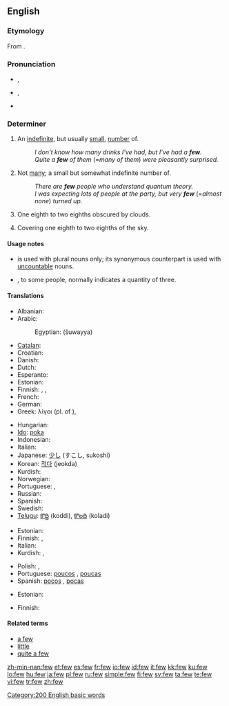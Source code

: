{{also|Few}}
==English==

{{rank|face|tell|because|177|few|whom|love|far}}

===Etymology===
From {{etyl|ang}} {{term|fēaw}}.

===Pronunciation===
* {{a|UK}} {{IPA|/fjuː/}}, {{SAMPA|/fju:/}}
* {{a|US}} {{IPA|/fju/}}, {{SAMPA|/fju/}}
* {{audio|en-us-few.ogg|Audio (US)}}
*: {{rhymes|uː}}

===Determiner===
{{infl|en|determiner|comparative|fewer|superlative|fewest}}

# {{context|preceded by another determiner}} An [[indefinite]], but usually [[small]], [[number]] of.
#: ''I don't know how many drinks I've had, but I've had a '''few'''.''
#: ''Quite a '''few''' of them'' (=''many of them'') ''were pleasantly surprised.''
# {{rfv-sense}} {{context|used alone}} Not [[many]]; a small but somewhat indefinite number of.
#: ''There are '''few''' people who understand quantum theory.''
#: ''I was expecting lots of people at the party, but very '''few''''' (=''almost none'') ''turned up.''
# {{rfv-sense}} {{meteorology|not comparable|of the sky}} One eighth to two eighths obscured by clouds.
# {{rfv-sense}} {{meteorology|not comparable|of clouds}} Covering one eighth to two eighths of the sky.

====Usage notes====
* {{term||Few}} is used with plural nouns only; its synonymous counterpart {{term|little}} is used with [[Appendix:Glossary#uncountable|uncountable]] nouns.
* {{rfv-sense}} {{term||Few}}, to some people, normally indicates a quantity of three.

====Translations====
{{trans-top|more than one, but not as many as usual or as expected}}
* Albanian: {{t-|sq|pak|xs=Albanian}}
* Arabic:
*: Egyptian: {{Arab|[[شوية]]}} (šuwayya)
* [[Catalan]]: {{t|ca|poc}}
* Croatian: {{t+|hr|malo}}
* Danish: {{t+|da|få}}
* Dutch: {{t+|nl|weinig}}
* Esperanto: {{t-|eo|malmulta|xs=Esperanto}}
* Estonian: {{t+|et|mõni|alt=mõned}}
* Finnish: {{t+|fi|harva}}, {{t+|fi|vähän}}, {{t+|fi|muutama}}
* French: {{t+|fr|peu}}
* German: {{t+|de|wenig}}
* Greek: λίγοι (pl. of {{t+|el|λίγος|sc=Grek}}), {{t+|el|μερικοί|sc=Grek}}
{{trans-mid}}
* Hungarian: {{t+|hu|kevés}}
* [[Ido]]: [[poka]]
* Indonesian: {{t+|id|sedikit|xs=Indonesian}}
* Italian: {{t+|it|poco}}
* Japanese: [[少し]] (すこし, sukoshi)
* Korean: [[적다]] (jeokda)
* Kurdish: {{t+|ku|که‌م|sc=KUchar}}
* Norwegian: {{t+|no|få}}
* Portuguese: {{t+|pt|poucos|m}}, {{t|pt|poucas|f}}
* Russian: {{t+|ru|немногий|tr=nemnogij|sc=Cyrl}}
* Spanish: {{t+|es|poco}}
* Swedish: {{t+|sv|få}}
* [[Telugu]]: [[కొద్ది]] (koddi), [[కొలది]] (koladi)
{{trans-bottom}}

{{trans-top|(''meteorology'') 1-2 eights covered with clouds}}
{{trans-mid}}
{{trans-bottom}}

{{trans-top|(''meteorology'') covering 1-2 eighths of the sky}}
{{trans-mid}}
{{trans-bottom}}

{{trans-top|small number}}
* Estonian: {{t+|et|vähe}}
* Finnish: {{t+|fi|vähän}}, {{t+|fi|muutama}}
* Italian: {{t+|it|pochi}}
* Kurdish: {{KUchar|[[که‌م]]}}, {{KUchar|[[که‌مێ]]}}
{{trans-mid}}
* Polish: {{t+|pl|kilka}}, {{t|pl|parę}}
* Portuguese: [[poucos]] {{m}}, [[poucas]] {{f}}
* Spanish: [[pocos]] {{m}}, [[pocas]] {{f}}
{{trans-bottom}}

<!-- s1 do sth with this -->
{{trans-top|elite group}}
* Estonian: {{t+|et|mõni|alt=mõned}}
{{trans-mid}}
* Finnish: {{t+|fi|harva|alt=harvat}}
{{trans-bottom}}

====Related terms====
* [[a few]]
* [[little]]
* [[quite a few]]

[[Category:200 English basic words]]

[[zh-min-nan:few]]
[[et:few]]
[[es:few]]
[[fr:few]]
[[io:few]]
[[id:few]]
[[it:few]]
[[kk:few]]
[[ku:few]]
[[lo:few]]
[[hu:few]]
[[ja:few]]
[[pl:few]]
[[ru:few]]
[[simple:few]]
[[fi:few]]
[[sv:few]]
[[ta:few]]
[[te:few]]
[[vi:few]]
[[tr:few]]
[[zh:few]]